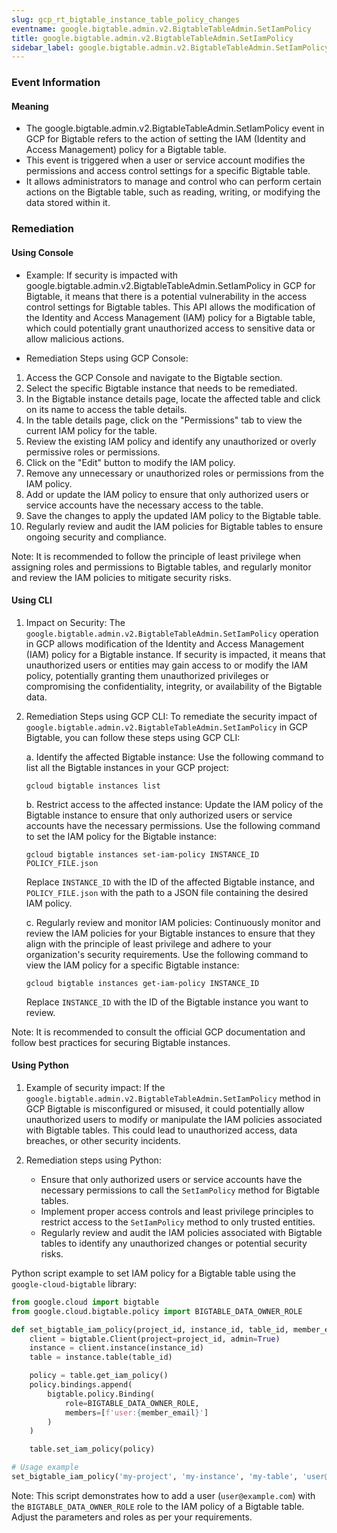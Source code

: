 ```yaml
--- 
slug: gcp_rt_bigtable_instance_table_policy_changes
eventname: google.bigtable.admin.v2.BigtableTableAdmin.SetIamPolicy
title: google.bigtable.admin.v2.BigtableTableAdmin.SetIamPolicy
sidebar_label: google.bigtable.admin.v2.BigtableTableAdmin.SetIamPolicy
---
```

                       
### Event Information

#### Meaning

- The google.bigtable.admin.v2.BigtableTableAdmin.SetIamPolicy event in GCP for Bigtable refers to the action of setting the IAM (Identity and Access Management) policy for a Bigtable table.
- This event is triggered when a user or service account modifies the permissions and access control settings for a specific Bigtable table.
- It allows administrators to manage and control who can perform certain actions on the Bigtable table, such as reading, writing, or modifying the data stored within it.

### Remediation

#### Using Console

- Example: If security is impacted with google.bigtable.admin.v2.BigtableTableAdmin.SetIamPolicy in GCP for Bigtable, it means that there is a potential vulnerability in the access control settings for Bigtable tables. This API allows the modification of the Identity and Access Management (IAM) policy for a Bigtable table, which could potentially grant unauthorized access to sensitive data or allow malicious actions.

- Remediation Steps using GCP Console:
1. Access the GCP Console and navigate to the Bigtable section.
2. Select the specific Bigtable instance that needs to be remediated.
3. In the Bigtable instance details page, locate the affected table and click on its name to access the table details.
4. In the table details page, click on the "Permissions" tab to view the current IAM policy for the table.
5. Review the existing IAM policy and identify any unauthorized or overly permissive roles or permissions.
6. Click on the "Edit" button to modify the IAM policy.
7. Remove any unnecessary or unauthorized roles or permissions from the IAM policy.
8. Add or update the IAM policy to ensure that only authorized users or service accounts have the necessary access to the table.
9. Save the changes to apply the updated IAM policy to the Bigtable table.
10. Regularly review and audit the IAM policies for Bigtable tables to ensure ongoing security and compliance.

Note: It is recommended to follow the principle of least privilege when assigning roles and permissions to Bigtable tables, and regularly monitor and review the IAM policies to mitigate security risks.

#### Using CLI

1. Impact on Security: The `google.bigtable.admin.v2.BigtableTableAdmin.SetIamPolicy` operation in GCP allows modification of the Identity and Access Management (IAM) policy for a Bigtable instance. If security is impacted, it means that unauthorized users or entities may gain access to or modify the IAM policy, potentially granting them unauthorized privileges or compromising the confidentiality, integrity, or availability of the Bigtable data.

2. Remediation Steps using GCP CLI: To remediate the security impact of `google.bigtable.admin.v2.BigtableTableAdmin.SetIamPolicy` in GCP Bigtable, you can follow these steps using GCP CLI:

   a. Identify the affected Bigtable instance: Use the following command to list all the Bigtable instances in your GCP project:
   ```
   gcloud bigtable instances list
   ```

   b. Restrict access to the affected instance: Update the IAM policy of the Bigtable instance to ensure that only authorized users or service accounts have the necessary permissions. Use the following command to set the IAM policy for the Bigtable instance:
   ```
   gcloud bigtable instances set-iam-policy INSTANCE_ID POLICY_FILE.json
   ```
   Replace `INSTANCE_ID` with the ID of the affected Bigtable instance, and `POLICY_FILE.json` with the path to a JSON file containing the desired IAM policy.

   c. Regularly review and monitor IAM policies: Continuously monitor and review the IAM policies for your Bigtable instances to ensure that they align with the principle of least privilege and adhere to your organization's security requirements. Use the following command to view the IAM policy for a specific Bigtable instance:
   ```
   gcloud bigtable instances get-iam-policy INSTANCE_ID
   ```
   Replace `INSTANCE_ID` with the ID of the Bigtable instance you want to review.

Note: It is recommended to consult the official GCP documentation and follow best practices for securing Bigtable instances.

#### Using Python

1. Example of security impact: If the `google.bigtable.admin.v2.BigtableTableAdmin.SetIamPolicy` method in GCP Bigtable is misconfigured or misused, it could potentially allow unauthorized users to modify or manipulate the IAM policies associated with Bigtable tables. This could lead to unauthorized access, data breaches, or other security incidents.

2. Remediation steps using Python:
   - Ensure that only authorized users or service accounts have the necessary permissions to call the `SetIamPolicy` method for Bigtable tables.
   - Implement proper access controls and least privilege principles to restrict access to the `SetIamPolicy` method to only trusted entities.
   - Regularly review and audit the IAM policies associated with Bigtable tables to identify any unauthorized changes or potential security risks.

Python script example to set IAM policy for a Bigtable table using the `google-cloud-bigtable` library:

```python
from google.cloud import bigtable
from google.cloud.bigtable.policy import BIGTABLE_DATA_OWNER_ROLE

def set_bigtable_iam_policy(project_id, instance_id, table_id, member_email):
    client = bigtable.Client(project=project_id, admin=True)
    instance = client.instance(instance_id)
    table = instance.table(table_id)

    policy = table.get_iam_policy()
    policy.bindings.append(
        bigtable.policy.Binding(
            role=BIGTABLE_DATA_OWNER_ROLE,
            members=[f'user:{member_email}']
        )
    )

    table.set_iam_policy(policy)

# Usage example
set_bigtable_iam_policy('my-project', 'my-instance', 'my-table', 'user@example.com')
```

Note: This script demonstrates how to add a user (`user@example.com`) with the `BIGTABLE_DATA_OWNER_ROLE` role to the IAM policy of a Bigtable table. Adjust the parameters and roles as per your requirements.


 
